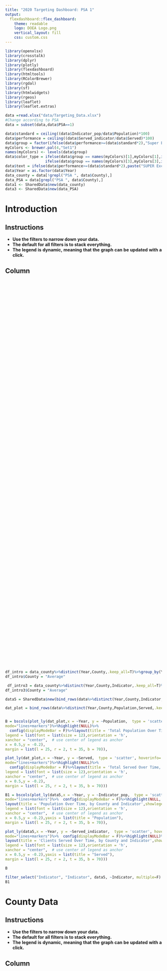 ---
title: "2020 Targeting Dashboard: PSA 1"
output: 
  flexdashboard::flex_dashboard:
    theme: readable
    logo: DOEA Logo.png
    vertical_layout: fill
    css: custom.css
---


```{r setup, include=FALSE}
library(openxlsx)
library(crosstalk)
library(dplyr)
library(plotly)
library(flexdashboard)
library(htmltools)
library(RColorBrewer)
library(rgdal)
library(sf)
library(htmlwidgets)
library(rgeos)
library(leaflet)
library(leaflet.extras)

data =read.xlsx("data/Targeting_Data.xlsx")
#Change according to PSA
data = subset(data,data$PSA==1)

data$standard = ceiling((data$Indicator_pop/data$Population)*100)
data$performance = ceiling((data$Served_indicator/data$Served)*100)
data$group = factor(ifelse(data$performance>=(data$standard*2),"Super Exceeds",ifelse(data$performance>=(data$standard+10),"Over Standard Plus 10%",ifelse(data$performance>=data$standard,"Meets or Exceeds","Does Not Meet"))))
myColors <- brewer.pal(4,"Set1")
names(myColors) <- levels(data$group)
data$color_type = ifelse(data$group == names(myColors)[1],myColors[1],ifelse(data$group == names(myColors)[2],myColors[2],
                  ifelse(data$group == names(myColors)[3],myColors[3],ifelse(data$group == names(myColors)[4],myColors[4],""))))
data$text = ifelse(data$performance>=(data$standard*2),paste("SUPER Exceeds by ",data$performance-data$standard,"%",sep=""),ifelse(data$performance>=(data$standard+10),paste("Standard Plus 10% over ",data$performance-data$standard,"%",sep=""),ifelse(data$performance>=data$standard,paste("Meets or Exceeds by ",data$performance-data$standard,"%",sep=""),paste("Does Not Meet by ",data$standard-data$performance,"% Needs to serve at least ",ceiling((data$standard*data$Served/100)-data$Served_indicator)," more client(s)",sep=""))))
data$Year = as.factor(data$Year)
data_county = data[!grepl("PSA ", data$County),]
data_PSA = data[grepl("PSA ", data$County),]
data1 <- SharedData$new(data_county)
data3 <- SharedData$new(data_PSA)

```

Introduction {style="position:relative;"} 
===================================== 


<div style="text-align: justify">
# Instructions

* **Use the filters to narrow down your data.**
* **The default for all filters is to stack everything.**
* **The legend is dynamic, meaning that the graph can be updated with a click.**
</div>

Column {style="height:80pc;"}
--------------------------------

```{r include= F}
df_intro = data_county%>%distinct(Year,County,.keep_all=T)%>%group_by(Year)%>%summarise(Population = round(mean(Population),0),Served = round(mean(Served),0))
df_intro$County = "Average"

 df_intro3 = data_county%>%distinct(Year,County,Indicator,.keep_all=T)%>%group_by(Indicator,Year)%>%summarise(Indicator_pop = round(mean(Indicator_pop),0),Served_indicator = round(mean(Served_indicator),0))
df_intro3$County = "Average"

data5 = SharedData$new(bind_rows(data%>%distinct(Year,County,Indicator,Indicator_pop,Served_indicator,.keep_all=F),df_intro3)%>%arrange(County))

dat_plot = bind_rows(data%>%distinct(Year,County,Population,Served,.keep_all=F),df_intro)%>%arrange(County)


B = bscols(plot_ly(dat_plot,x = ~Year, y = ~Population,  type = 'scatter', hoverinfo='text', text = ~paste(Year,' ',County,' ',format(Population,big.mark=","),' of 60+ Population',sep=""),name=~County,hoverlabel = list(font = list(color = 'white')),
mode="lines+markers")%>%highlight(NULL)%>%
  config(displayModeBar = F)%>%layout(title = 'Total Population Over Time, by County',showlegend=T,
legend = list(font = list(size = 12),orientation = 'h',
xanchor = "center",  # use center of legend as anchor
x = 0.5,y = -0.2),
margin = list(l = 25, r = 2, t = 35, b = 70)),

plot_ly(dat_plot,x = ~Year, y = ~Served,  type = 'scatter', hoverinfo='text', text = ~paste(Year,' ',County,' ',format(Served,big.mark=","),' Served',sep=""),name=~County,hoverlabel = list(font = list(color = 'white')),
mode="lines+markers")%>%highlight(NULL)%>%
  config(displayModeBar = F)%>%layout(title = 'Total Served Over Time, by County',showlegend=T,
legend = list(font = list(size = 12),orientation = 'h',
xanchor = "center",  # use center of legend as anchor
x = 0.5,y = -0.2),
margin = list(l = 25, r = 2, t = 35, b = 70)))

B1 = bscols(plot_ly(data5,x = ~Year, y = ~Indicator_pop,  type = 'scatter', hoverinfo='text', text = ~paste(Year,' ',County,' ',format(Indicator_pop,big.mark=","),' of 60+ ',Indicator, ' Population',sep=""),name=~County,hoverlabel = list(font = list(color = 'white')),
mode="lines+markers")%>%  config(displayModeBar = F)%>%highlight(NULL, defaultValues = "Below Poverty Level*")%>%
layout(title = 'Population Over Time, by County and Indicator',showlegend=T,
legend = list(font = list(size = 12),orientation = 'h',
xanchor = "center",  # use center of legend as anchor
x = 0.5,y = -0.2),yaxis = list(title = "Population"),
margin = list(l = 25, r = 2, t = 35, b = 70)),

plot_ly(data5,x = ~Year, y = ~Served_indicator,  type = 'scatter', hoverinfo='text', text = ~paste(Year,' ',County,' ',format(as.integer(Served_indicator),big.mark=","),' Served in  ',Indicator,sep=""),name=~County,hoverlabel = list(font = list(color = 'white')),
mode="lines+markers")%>%  config(displayModeBar = F)%>%highlight(NULL)%>%
layout(title = 'Clients Served Over Time, by County and Indicator',showlegend=T,
legend = list(font = list(size = 12),orientation = 'h',
xanchor = "center",  # use center of legend as anchor
x = 0.5,y = -0.2),yaxis = list(title = "Served"),
margin = list(l = 25, r = 2, t = 35, b = 70)))
```


```{r}
B
```

```{r}
filter_select("Indicator", "Indicator", data5, ~Indicator, multiple=F)
B1
```

County Data {style="position:relative;"} 
===================================== 
<div style="text-align: justify">
# Instructions

* **Use the filters to narrow down your data.**
* **The default for all filters is to stack everything.**
* **The legend is dynamic, meaning that the graph can be updated with a click.**
</div>

Column {style="height:80pc;"}
-------------------------------------

```{r filters}
filter_select("County", "County", data1, ~County, multiple=F)
 filter_select("Year", "Year", data1, ~Year, multiple=F)
```

 <font size="5"> **Percentage of Older Adults by Indicator** </font>

### **Population 60+** 

```{r}
plot_ly(data1, y = ~Indicator,x=~standard,type = "bar",orientation = 'h',marker=list(color = rev(brewer.pal(9,"Oranges"))[5],line = list(color = 'rgb(8,48,107)', width = 1.5)),hoverlabel = list(font = list(color = 'white')),alpha = 0.75, hoverinfo='text', text = ~paste(Year,' ',County,' ',standard, '%',' of 60+ Population',sep=""))%>%
layout(yaxis = list(showgrid = FALSE, showline = FALSE, showticklabels = TRUE,fixedrange=TRUE, domain= c(0, 0.85),title = ''),
         xaxis = list(zeroline = FALSE, showline = FALSE, showticklabels = TRUE, fixedrange=TRUE,showgrid = TRUE,title = 'Percentage of 60+ Population'),showlegend = F,title = '',
         legend = list(font = list(size = 10)),
         margin = list(l = 20, r = 20, t = 0, b = 70)) %>% config(displayModeBar = F)%>%highlight(NULL)
```


### **Screened and Served**

```{r}
plot_ly(data1, y = ~Indicator,x=~performance,type = "bar",orientation = 'h',marker=list(color = rev(brewer.pal(9,"Blues"))[1],line = list(color = 'rgb(8,48,107)', width = 1.5)),hoverlabel = list(font = list(color = 'white')),alpha = 0.75, hoverinfo='text', text = ~paste(Year,' ',County,' ',performance, '%',' of Population Screened and Served',sep=""))%>%
layout(yaxis = list(showgrid = FALSE, showline = FALSE, showticklabels = TRUE,fixedrange=T, domain= c(0, 0.85),title = ''),
         xaxis = list(zeroline = FALSE, showline = FALSE, showticklabels = TRUE,fixedrange=T, showgrid = TRUE,title = 'Percentage of People Screened and Served'),showlegend = F,title = '',
         legend = list(font = list(size = 10)),
         margin = list(l = 20, r = 20, t = 0, b = 70)) %>% config(displayModeBar = F)%>%highlight(NULL)
```


Column {style="height:80pc;"}
-------------------------------------
```{r filters2}
data2 <- SharedData$new(data_county)
filter_select("County", "County", data2, ~County, multiple=F)
 filter_select("Indicator", "Indicator", data2, ~Indicator, multiple=F)
```

 <font size="5"> **Older Adults Served over Time by Indicator** </font>

### **Population 60+ Over Time by Indicator**

```{r}
plot_ly(data2, x = ~Year,y=~Indicator_pop,type = "bar",marker = list(color = rev(brewer.pal(9,"Reds"))[4],line = list(color = 'rgb(8,48,107)', width = 1.5)),hoverlabel = list(font = list(color = 'white')),
        alpha = 0.75, hoverinfo='text', text = ~paste(Year,County,format(Indicator_pop,big.mark=","),sep=" "))%>%
layout(yaxis = list(showgrid = FALSE, showline = FALSE, showticklabels = TRUE,fixedrange=T, domain= c(0, 0.85),title = ''),
         xaxis = list(zeroline = FALSE, showline = FALSE, showticklabels = TRUE, fixedrange=T,showgrid = TRUE,title = 'Population 60+'),showlegend = F,title = '',
         legend = list(font = list(size = 10)),
         margin = list(l = 20, r = 20, t = 0, b = 70)) %>% config(displayModeBar = F)%>%highlight(NULL)
```

### **Screened and Served Over Time by Indicator**

```{r}
plot_ly(data2, y = ~Served_indicator,x=~Year,type = "bar",marker = list(color = rev(brewer.pal(9,"YlOrBr"))[1],line = list(color = 'rgb(8,48,107)', width = 1.5)),hoverlabel = list(font = list(color = 'white')),
        alpha = 0.75, hoverinfo='text', text = ~paste(Year,County,format(Served_indicator,big.mark=","),sep=" "))%>%
layout(yaxis = list(showgrid = FALSE, showline = FALSE, showticklabels = TRUE,fixedrange=T, domain= c(0, 0.85),title = ''),
         xaxis = list(zeroline = FALSE, showline = FALSE, showticklabels = TRUE,fixedrange=T, showgrid = TRUE,title = 'People Screened and Served'),showlegend = F,title = '',
         legend = list(font = list(size = 10)),
         margin = list(l = 20, r = 20, t = 0, b = 70)) %>% config(displayModeBar = F)%>%highlight(NULL)
```


PSA Data {style="position:relative;"} 
=====================================  
<div style="text-align: justify">
# Instructions

* **Use the filters to narrow down your data.**
* **The default for all filters is to stack everything.**
* **The legend is dynamic, meaning that the graph can be updated with a click.**
</div>

Column {style="height:60pc;"}
-------------------------------------

```{r }
 filter_select("Year", "Year", data3, ~Year, multiple=F)
```

 <font size="5"> **Percentage of Older Adults by Indicator** </font>

### **Population 60+**

```{r}
plot_ly(data3, y = ~Indicator,x=~standard,type = "bar",orientation = 'h',marker=list(color = rev(brewer.pal(9,"Oranges"))[5],line = list(color = 'rgb(8,48,107)', width = 1.5)),hoverlabel = list(font = list(color = 'white')),alpha = 0.75, hoverinfo='text', text = ~paste(Year,' ',standard, '%',' of 60+ Population',sep=""))%>%
layout(yaxis = list(showgrid = FALSE, showline = FALSE, showticklabels = TRUE, fixedrange=T,domain= c(0, 0.85),title = ''),
         xaxis = list(zeroline = FALSE, showline = FALSE, showticklabels = TRUE,fixedrange=T, showgrid = TRUE,title = 'Percentage of 60+ Population'),showlegend = F,title = '',
         legend = list(font = list(size = 10)),
         margin = list(l = 20, r = 20, t = 0, b = 70)) %>% config(displayModeBar = F)%>%highlight(NULL)
```


### **Screened and Served**

```{r}
plot_ly(data3, y = ~Indicator,x=~performance,type = "bar",orientation = 'h',marker=list(color = rev(brewer.pal(9,"Blues"))[1],line = list(color = 'rgb(8,48,107)', width = 1.5)),hoverlabel = list(font = list(color = 'white')),alpha = 0.75, hoverinfo='text', text = ~paste(Year,' ',performance, '%',' of Population Screened and Served',sep=""))%>% config(displayModeBar = F) %>%
layout(yaxis = list(showgrid = FALSE, showline = FALSE, showticklabels = TRUE,fixedrange=T, domain= c(0, 0.85),title = ''),
         xaxis = list(zeroline = FALSE, showline = FALSE, showticklabels = TRUE, fixedrange=T,showgrid = TRUE,title = 'Percentage of People Screened and Served'),showlegend = F,title = '',
         legend = list(font = list(size = 10)),
         margin = list(l = 20, r = 20, t = 0, b = 70)) %>% config(displayModeBar = F)%>%highlight(NULL)
```


Column {style="height:60pc;"}
-------------------------------------
```{r }
data4 <- SharedData$new(data_PSA)
 filter_select("Indicator", "Indicator", data4, ~Indicator, multiple=F)
```

 <font size="5"> **Older Adults Served over Time by Indicator** </font>

### **Population 60+ Over Time by Indicator**

```{r}
plot_ly(data4, x = ~Year,y=~Indicator_pop,type = "bar",marker = list(color = rev(brewer.pal(9,"Reds"))[4],line = list(color = 'rgb(8,48,107)', width = 1.5)),hoverlabel = list(font = list(color = 'white')),
        alpha = 0.75, hoverinfo='text', text = ~paste(Year,County,format(Indicator_pop,big.mark=","),sep=" "))%>%
layout(yaxis = list(showgrid = FALSE, showline = FALSE, showticklabels = TRUE,fixedrange=T, domain= c(0, 0.85),title = ''),
         xaxis = list(zeroline = FALSE, showline = FALSE, showticklabels = TRUE,fixedrange=T, showgrid = TRUE,title = 'Population 60+'),showlegend = F,title = '',
         legend = list(font = list(size = 10)),
         margin = list(l = 20, r = 20, t = 0, b = 70)) %>% config(displayModeBar = F)%>%highlight(NULL)
```

### **Screened and Served Over Time by Indicator**

```{r}
plot_ly(data4, y = ~Served_indicator,x=~Year,type = "bar",marker = list(color = rev(brewer.pal(9,"YlOrBr"))[1],line = list(color = 'rgb(8,48,107)', width = 1.5)),hoverlabel = list(font = list(color = 'white')),
        alpha = 0.75, hoverinfo='text', text = ~paste(Year,County,format(Served_indicator,big.mark=","),sep=" "))%>%
layout(yaxis = list(showgrid = FALSE, showline = FALSE, showticklabels = TRUE,fixedrange=T, domain= c(0, 0.85),title = ''),
         xaxis = list(zeroline = FALSE, showline = FALSE, showticklabels = TRUE,fixedrange=T, showgrid = TRUE,title = 'People Screened and Served'),showlegend = F,title = '',
         legend = list(font = list(size = 10)),
         margin = list(l = 20, r = 20, t = 0, b = 70)) %>% config(displayModeBar = F)%>%highlight(NULL)
```


Performance {style="position:relative;"} 
=====================================  
<div style="text-align: justify">
# Instructions

* **Use the filters to narrow down your data.**
* **The default for all filters is to stack everything.**
* **Boxes are color coded by your performance and if you hover over the box you will see the standard for that indicator, and whether the area met, exceeeded, or did not meet the standard and by how much.**
* **The legend is dynamic, meaning that the graph can be updated with a click.**
</div>

Column {style="height:70pc;"}
-------------------------------------

```{r}
df_per <- SharedData$new(data%>%arrange(group))
filter_select("Indicator", "First Indicator", df_per, ~Indicator, multiple=F)
```

### **Indicator Performance by Area and Year**

```{r}
plot_ly(df_per,
    y = ~performance,
 type = "bar",name = ~group, marker = list(color = ~color_type,
                          line = list(color = 'rgb(8,48,107)', width = 1.5)),
hoverinfo = "text",
        textfont = list(color = '#ffffff', size = 12),
              hovertext =~paste(Year,' ',County,' ','Standard: ',standard,'%','\n',text,sep=""),hoverlabel = list(font = list(color = 'white')),
 x = ~County,
    transforms = list(
      list(
        type = 'filter',
        target = ~Year,
        operation = '=',
        value = ~unique(Year)[1]
      )))%>%
    layout(yaxis = list(showgrid = T, showline = FALSE, showticklabels = TRUE,fixedrange=T,title = ''),xaxis = list(showgrid = FALSE, showline = FALSE, showticklabels = TRUE,fixedrange=T,title = ~paste("Performance for ",Indicator,sep="")),showlegend = T,legend = list(font = list(size = 12),orientation = 'h',
xanchor = "center",  # use center of legend as anchor
x = 0.5,y = -0.2),
           updatemenus = list(
      list(
        type='dropdown',
        active = 0,
                 xanchor="left",
            y=1.3,
            yanchor="top",
        buttons = list(
          list(method = "restyle",
               args = list("transforms[0].value",  ~unique(Year)[1]),
               label =   ~unique(Year)[1]),
          list(method = "restyle",
               args = list("transforms[0].value",   ~unique(Year)[2]),
               label =  ~unique(Year)[2]),
          list(method = "restyle",
               args = list("transforms[0].value",   ~unique(Year)[3]),
               label = ~unique(Year)[3]),
          list(method = "restyle",
               args = list("transforms[0].value",  ~unique(Year)[4]),
               label =   ~unique(Year)[4]),
          list(method = "restyle",args = list("transforms[0].value",   ~unique(Year)[5]),label = ~unique(Year)[5]))))) %>% config(displayModeBar = F)%>%highlight(NULL)
```

### **Indicator Performance Over Time, by Area**

```{r}
plot_ly(df_per,x = ~Year, y = ~performance,  type = 'scatter',  hoverinfo='text',
 hovertext =~paste(Year,' ',County,' ','Standard: ',standard,'%','\n',text,sep=""),hoverlabel = list(font = list(color = 'white')),
split=~I(County),symbol = ~(group),color=~I(color_type),marker = list(size = 10),
mode="markers")%>%highlight(NULL)%>%
  config(displayModeBar = F)%>%layout(title = '',showlegend=T,
legend = list(font = list(size = 10)),yaxis = list(title = ""),xaxis = list(title = ""),
margin = list(l = 25, r = 2, t = 35, b = 35))
```

Column {style="height:70pc;"}
-----------------------------------
```{r}
df_per2 <- SharedData$new(data%>%arrange(group))
filter_select("Indicator", "Second Indicator", df_per2, ~Indicator, multiple=F)
```

### **Indicator Performance by Area and Year**

```{r}

plot_ly(df_per2,
    y = ~performance,
 type = "bar",split = ~group, marker = list(color = ~color_type,
                          line = list(color = 'rgb(8,48,107)', width = 1.5)),
hoverinfo = "text",
        textfont = list(color = '#ffffff', size = 12),
              hovertext =~paste(Year,' ',County,' ','Standard: ',standard,'%','\n',text,sep=""),hoverlabel = list(font = list(color = 'white')),
 x = ~County,
    transforms = list(
      list(
        type = 'filter',
        target = ~Year,
        operation = '=',
        value = ~unique(Year)[1]
      )))%>%
    layout(yaxis = list(showgrid = T, showline = FALSE, showticklabels = TRUE,fixedrange=T,title = ''),xaxis = list(showgrid = FALSE, showline = FALSE, showticklabels = TRUE,fixedrange=T,title = ~paste("Performance for ",Indicator,sep="")),showlegend = T,legend = list(font = list(size = 12),orientation = 'h',
xanchor = "center",  # use center of legend as anchor
x = 0.5,y = -0.2),
           updatemenus = list(
      list(
        type='dropdown',
        active = 0,
                 xanchor="left",
            y=1.3,
            yanchor="top",
        buttons = list(
          list(method = "restyle",
               args = list("transforms[0].value",  ~unique(Year)[1]),
               label =   ~unique(Year)[1]),
          list(method = "restyle",
               args = list("transforms[0].value",   ~unique(Year)[2]),
               label =  ~unique(Year)[2]),
          list(method = "restyle",
               args = list("transforms[0].value",   ~unique(Year)[3]),
               label = ~unique(Year)[3]),
          list(method = "restyle",
               args = list("transforms[0].value",  ~unique(Year)[4]),
               label =   ~unique(Year)[4]),
          list(method = "restyle",args = list("transforms[0].value",   ~unique(Year)[5]),label = ~unique(Year)[5]))))) %>% config(displayModeBar = F)%>%highlight(NULL)
```

### **Indicator Performance Over Time, by Area**

```{r}
plot_ly(df_per2,x = ~Year, y = ~performance,  type = 'scatter', hoverinfo='text',  hovertext =~paste(Year,' ',County,' ','Standard: ',standard,'%','\n',text,sep=""),hoverlabel = list(font = list(color = 'white')),
split=~I(County),symbol = ~(group),color=~I(color_type),marker = list(size = 10),
mode="markers")%>%highlight(NULL)%>%
  config(displayModeBar = F)%>%layout(title = '',showlegend=T,
legend = list(font = list(size = 10)),yaxis = list(title = ""),xaxis = list(title = ""),
margin = list(l = 25, r = 2, t = 35, b = 35))
```


Map{style="position:relative;"} 
=====================================  

```{r warning=F,include = F}
#import the targeting data of year of interest
target = read.csv("data/Targeting_map.csv")
target = target[target$Service_PSA == "1",]
#adding new columns
target$standard = ceiling((target$Indicator_pop/target$Population)*100)
target$performance = ceiling((target$Served_indicator/target$Number_Served_and_Screened)*100)
target$text = ifelse(target$performance>=(target$standard*2),paste("SUPER Exceeds by ",target$performance-target$standard,"%",sep=""),ifelse(target$performance>=(target$standard+10),paste("Standard Plus 10% over ",target$performance-target$standard,"%",sep=""),ifelse(target$performance>=target$standard,paste("Meets or Exceeds by ",target$performance-target$standard,"%",sep=""),paste("Does Not Meet by ",target$standard-target$performance,"% Needs to serve at least ",ceiling((target$standard*target$Number_Served_and_Screened/100)-target$Served_indicator)," more client(s)",sep=""))))
target$difference = target$performance-target$standard
target$indicator = ifelse(target$difference<0,"Does Not Meet","Meets or Exceeds")

#remove tracts with no population and no served
target = target[target$standard!=0&target$performance!=0,]


#import census tract shape file
m =readOGR("data/tl_2019_12_tract.shp", stringsAsFactors = F)
m = spTransform(m, CRS("+proj=longlat +datum=WGS84 +no_defs +ellps=WGS84 +towgs84=0,0,0 +units=m"))
m = m[m$GEOID%in%target$Tract,]
target$Indicator = as.factor(target$Indicator)
sub =levels(target$Indicator)

#merge data
df1= merge(m,target[target$Indicator==sub[1],],by.x = "GEOID",by.y = "Tract",all.x=F)
df2 = merge(m,target[target$Indicator==sub[2],],by.x = "GEOID",by.y = "Tract",all.x=F)
df3 = merge(m,target[target$Indicator==sub[3],],by.x = "GEOID",by.y = "Tract",all.x=F)
df4 = merge(m,target[target$Indicator==sub[4],],by.x = "GEOID",by.y = "Tract",all.x=F)
df5 = merge(m,target[target$Indicator==sub[5],],by.x = "GEOID",by.y = "Tract",all.x=F)
df6 = merge(m,target[target$Indicator==sub[6],],by.x = "GEOID",by.y = "Tract",all.x=F)

#create rural data
df7 = distinct(target[target$Designation=="Rural",c(1:5,8:9)])
df7 = merge(df7,aggregate(list(Tot_Served = df7$Number_Served_and_Screened,Tot_Pop =df7$Population),by=list(Service_PSA=df7$Service_PSA),mean,na.rm=T),by="Service_PSA")
#adding new columns
df7$standard = ceiling((df7$Population/df7$Tot_Pop)*100)
df7$performance = ceiling((df7$Number_Served_and_Screened/df7$Tot_Served)*100)
df7$text = ifelse(df7$performance>=(df7$standard*2),paste("SUPER Exceeds by ",df7$performance-df7$standard,"%",sep=""),ifelse(df7$performance>=(df7$standard+10),paste("Standard Plus 10% over ",df7$performance-df7$standard,"%",sep=""),ifelse(df7$performance>=df7$standard,paste("Meets or Exceeds by ",df7$performance-df7$standard,"%",sep=""),paste("Does Not Meet by ",df7$standard-df7$performance,"% Needs to serve at least ",ceiling((df7$standard*df7$Tot_Served/100)-df7$Number_Served_and_Screened)," more client(s)",sep=""))))
df7$difference = round(df7$performance-df7$standard,1)
df7$indicator = ifelse(df7$difference<0,"Does Not Meet","Meets or Exceeds")
df7 = merge(m,df7,by.x = "GEOID",by.y = "Tract",all.x=F)


df=list(df1,df2,df3,df4,df5,df6,df7)

#creating map

#color scheme will have to be split by the value. Use color scheme greys for the positive values and the color for the negative values.

#Below_Poverty
df1$difference = sort(df1$difference)

#color code positive values
quantileNum <- 3

probs <- seq(0, 1, length.out = quantileNum + 1)
bins <- quantile(df1$difference[df1$difference>-0.000001], probs, na.rm = TRUE, names = FALSE)

while (length(unique(bins)) != length(bins)) {
 quantileNum <- quantileNum - 1
 probs <- seq(0, 1, length.out = quantileNum + 1)
 bins <- quantile(a, probs, na.rm = TRUE, names = FALSE)
}

qpal <- colorBin(brewer.pal(9,"Greys"), bins = bins)

qpal_labs=paste(lag(round(bins,1)), round(bins,1), sep = " to ")[-1]
qpal_colors <- unique(qpal(df1$difference[df1$difference>-0.000001])) # hex codes

#color code negative values 
quantileNum <- 2#depending on the actual values available you may have to update this number
probs <- seq(0, 1, length.out = quantileNum + 1)
bins2 <- quantile(df1$difference[df1$difference<0], probs, na.rm = TRUE, names = FALSE)

while (length(unique(bins2)) != length(bins2)) {
 quantileNum <- quantileNum - 1
 probs <- seq(0, 1, length.out = quantileNum + 1)
 bins2 <- quantile(a, probs, na.rm = TRUE, names = FALSE)
}

qpaln <-colorBin(brewer.pal(9,"Oranges")[5:9], bins = bins2,reverse=T)

qpaln_labs=paste(lag(round(bins2,1)), round(bins2,1), sep = " to ")[-1]
qpaln_colors <- unique(qpaln(df1$difference[df1$difference<0])) # hex codes

#creating color scheme for map
qpal = c(qpaln(df1$difference[df1$difference<0]),qpal(df1$difference[df1$difference>-0.000001]))
qpal_labs = c(qpaln_labs,qpal_labs)
qpal_colors = c(qpaln_colors,qpal_colors)

#Living Alone
df2$difference = sort(df2$difference)

#color code positive values
quantileNum <- 2
probs <- seq(0, 1, length.out = quantileNum + 1)
bins <- quantile(df2$difference[df2$difference>-0.000001], probs, na.rm = TRUE, names = FALSE)

while (length(unique(bins)) != length(bins)) {
 quantileNum <- quantileNum - 1
 probs <- seq(0, 1, length.out = quantileNum + 1)
 bins <- quantile(a, probs, na.rm = TRUE, names = FALSE)
}

qpal1 <- colorBin(brewer.pal(9,"Greys"), bins = bins)

qpal_labs1=paste(lag(round(bins,1)), round(bins,1), sep = " to ")[-1]
qpal_colors1 <- unique(qpal1(df2$difference[df2$difference>-0.000001])) # hex codes

#color code negative values 
quantileNum <- 3 #depending on the actual values available you may have to update this number
#make sure though that the total sums to 6 so add another to the positive when this occurs
probs <- seq(0, 1, length.out = quantileNum + 1)
bins2 <- quantile(df2$difference[df2$difference<0], probs, na.rm = TRUE, names = FALSE)

while (length(unique(bins2)) != length(bins2)) {
 quantileNum <- quantileNum - 1
 probs <- seq(0, 1, length.out = quantileNum + 1)
 bins2 <- quantile(a, probs, na.rm = TRUE, names = FALSE)
}

qpal1n <-colorBin(brewer.pal(9,"Blues")[5:9], bins = bins2,reverse=T)

qpal_labs1n=paste(lag(round(bins2,1)), round(bins2,1), sep = " to ")[-1]
qpal_colors1n <- unique(qpal1n(df2$difference[df2$difference<0])) # hex codes

#creating color scheme for map
qpal1 = c(qpal1n(df2$difference[df2$difference<0]),qpal1(df2$difference[df2$difference>-0.000001]))
qpal_labs1 = c(qpal_labs1n,qpal_labs1)
qpal_colors1 = c(qpal_colors1n,qpal_colors1)

#LEP
df3$difference = sort(df3$difference)

#color code positive values
quantileNum <- 4
probs <- seq(0, 1, length.out = quantileNum + 1)
bins <- quantile(df3$difference[df3$difference>-0.000001], probs, na.rm = TRUE, names = FALSE)

while (length(unique(bins)) != length(bins)) {
 quantileNum <- quantileNum - 1
 probs <- seq(0, 1, length.out = quantileNum + 1)
 bins <- quantile(a, probs, na.rm = TRUE, names = FALSE)
}

qpal2 <- colorBin(brewer.pal(9,"Greys"), bins = bins)

qpal_labs2=paste(lag(round(bins,1)), round(bins,1), sep = " to ")[-1]
qpal_colors2 <- unique(qpal2(df3$difference[df3$difference>-0.000001])) # hex codes

#color code negative values 
quantileNum <- 1 #depending on the actual values available you may have to update this number
#make sure though that the total sums to 6 so add another to the positive when this occurs
probs <- seq(0, 1, length.out = quantileNum + 1)
bins2 <- quantile(df3$difference[df3$difference<0], probs, na.rm = TRUE, names = FALSE)

while (length(unique(bins2)) != length(bins2)) {
 quantileNum <- quantileNum - 1
 probs <- seq(0, 1, length.out = quantileNum + 1)
 bins2 <- quantile(a, probs, na.rm = TRUE, names = FALSE)
}

qpal2n <-colorBin(brewer.pal(9,"Reds")[5:9], bins = bins2,reverse=T)
qpal_labs2n=paste(lag(round(bins2,1)), round(bins2,1), sep = " to ")[-1]
qpal_colors2n <- unique(qpal2n(df3$difference[df3$difference<0])) # hex codes

#creating color scheme for map
qpal2 = c(qpal2n(df3$difference[df3$difference<0]),qpal2(df3$difference[df3$difference>-0.000001]))
qpal_labs2 = c(qpal_labs2n,qpal_labs2)
qpal_colors2 = c(qpal_colors2n,qpal_colors2)

#Minority
df4$difference = sort(df4$difference)

#color code positive values
quantileNum <- 2
probs <- seq(0, 1, length.out = quantileNum + 1)
bins <- quantile(df4$difference[df4$difference>-0.000001], probs, na.rm = TRUE, names = FALSE)

while (length(unique(bins)) != length(bins)) {
 quantileNum <- quantileNum - 1
 probs <- seq(0, 1, length.out = quantileNum + 1)
 bins <- quantile(a, probs, na.rm = TRUE, names = FALSE)
}

qpal3 <- colorBin(brewer.pal(9,"Greys"), bins = bins)

qpal_labs3=paste(lag(round(bins,1)), round(bins,1), sep = " to ")[-1]
qpal_colors3<- unique(qpal3(df4$difference[df4$difference>-0.000001])) # hex codes

#color code negative values 
quantileNum <- 3  #depending on the actual values available you may have to update this number
#make sure though that the total sums to 6 so add another to the positive when this occurs
probs <- seq(0, 1, length.out = quantileNum + 1)
bins2 <- quantile(df4$difference[df4$difference<0], probs, na.rm = TRUE, names = FALSE)

while (length(unique(bins2)) != length(bins2)) {
 quantileNum <- quantileNum - 1
 probs <- seq(0, 1, length.out = quantileNum + 1)
 bins2 <- quantile(a, probs, na.rm = TRUE, names = FALSE)
}

qpal3n <-colorBin(brewer.pal(9,"YlOrBr")[5:9], bins = bins2,reverse=T)

qpal_labs3n=paste(lag(round(bins2,1)), round(bins2,1), sep = " to ")[-1]
qpal_colors3n <- unique(qpal3n(df4$difference[df4$difference<0])) # hex codes

#creating color scheme for map
qpal3 = c(qpal3n(df4$difference[df4$difference<0]),qpal3(df4$difference[df4$difference>-0.000001]))
qpal_labs3 = c(qpal_labs3n,qpal_labs3)
qpal_colors3 = c(qpal_colors3n,qpal_colors3)

#Poor_Minority
df5$difference = sort(df5$difference)

#color code positive values
quantileNum <- 3
probs <- seq(0, 1, length.out = quantileNum + 1)
bins <- quantile(df5$difference[df5$difference>-0.000001], probs, na.rm = TRUE, names = FALSE)

while (length(unique(bins)) != length(bins)) {
 quantileNum <- quantileNum - 1
 probs <- seq(0, 1, length.out = quantileNum + 1)
 bins <- quantile(a, probs, na.rm = TRUE, names = FALSE)
}

qpal4 <- colorBin(brewer.pal(9,"Greys"), bins = bins)

qpal_labs4=paste(lag(round(bins,1)), round(bins,1), sep = " to ")[-1]
qpal_colors4<- unique(qpal4(df5$difference[df5$difference>-0.000001])) # hex codes

#color code negative values 
quantileNum <- 2  #depending on the actual values available you may have to update this number
#make sure though that the total sums to 6 so add another to the positive when this occurs
probs <- seq(0, 1, length.out = quantileNum + 1)
bins2 <- quantile(df5$difference[df5$difference<0], probs, na.rm = TRUE, names = FALSE)

while (length(unique(bins2)) != length(bins2)) {
 quantileNum <- quantileNum - 1
 probs <- seq(0, 1, length.out = quantileNum + 1)
 bins2 <- quantile(a, probs, na.rm = TRUE, names = FALSE)
}

qpal4n <-colorBin(brewer.pal(9,"RdPu")[5:9], bins = bins2,reverse=T)

qpal_labs4n=paste(lag(round(bins2,1)), round(bins2,1), sep = " to ")[-1]
qpal_colors4n <- unique(qpal4n(df5$difference[df5$difference<0])) # hex codes

#creating color scheme for map
qpal4 = c(qpal4n(df5$difference[df5$difference<0]),qpal4(df5$difference[df5$difference>-0.00001]))
qpal_labs4 = c(qpal_labs4n,qpal_labs4)
qpal_colors4 = c(qpal_colors4n,qpal_colors4)

#Prob_Alz
df6$difference = sort(df6$difference)

#color code positive values
quantileNum <- 4
probs <- seq(0, 1, length.out = quantileNum + 1)
bins <- quantile(df6$difference[df6$difference>-0.000001], probs, na.rm = TRUE, names = FALSE)

while (length(unique(bins)) != length(bins)) {
 quantileNum <- quantileNum - 1
 probs <- seq(0, 1, length.out = quantileNum + 1)
 bins <- quantile(a, probs, na.rm = TRUE, names = FALSE)
}

qpal5 <- colorBin(brewer.pal(9,"Greys"), bins = bins)

qpal_labs5=paste(lag(round(bins,1)), round(bins,1), sep = " to ")[-1]
qpal_colors5<- unique(qpal5(df6$difference[df6$difference>-0.000001])) # hex codes

#color code negative values 
quantileNum <- 1  #depending on the actual values available you may have to update this number
#make sure though that the total sums to 6 so add another to the positive when this occurs
probs <- seq(0, 1, length.out = quantileNum + 1)
bins2 <- quantile(df6$difference[df6$difference<0], probs, na.rm = TRUE, names = FALSE)

while (length(unique(bins2)) != length(bins2)) {
 quantileNum <- quantileNum - 1
 probs <- seq(0, 1, length.out = quantileNum + 1)
 bins2 <- quantile(a, probs, na.rm = TRUE, names = FALSE)
}

qpal5n <-colorBin(brewer.pal(9,"Purples")[5:9], bins = bins2,reverse=T)

qpal_labs5n=paste(lag(round(bins2,1)), round(bins2,1), sep = " to ")[-1]
qpal_colors5n <- unique(qpal5n(df6$difference[df6$difference<0])) # hex codes

#creating color scheme for map
qpal5 = c(qpal5n(df6$difference[df6$difference<0]),qpal5(df6$difference[df6$difference>-0.0001]))
qpal_labs5 = c(qpal_labs5n,qpal_labs5)
qpal_colors5 = c(qpal_colors5n,qpal_colors5)

#Rural
df7$difference = sort(df7$difference)

#color code positive values
quantileNum <- 2
probs <- seq(0, 1, length.out = quantileNum + 1)
bins <- quantile(df7$difference[df7$difference>-0.00001], probs, na.rm = TRUE, names = FALSE)

while (length(unique(bins)) != length(bins)) {
 quantileNum <- quantileNum - 1
 probs <- seq(0, 1, length.out = quantileNum + 1)
 bins <- quantile(a, probs, na.rm = TRUE, names = FALSE)
}

qpal6 <- colorBin(brewer.pal(9,"Greys"), bins = bins)

qpal_labs6=paste(lag(round(bins,1)), round(bins,1), sep = " to ")[-1]
qpal_colors6<- unique(qpal6(df7$difference[df7$difference>-0.000001])) # hex codes

#color code negative values 
quantileNum <- 3  #depending on the actual values available you may have to update this number
#make sure though that the total sums to 6 so add another to the positive when this occurs
probs <- seq(0, 1, length.out = quantileNum + 1)
bins2 <- quantile(df7$difference[df7$difference<0], probs, na.rm = TRUE, names = FALSE)

while (length(unique(bins2)) != length(bins2)) {
 quantileNum <- quantileNum - 1
 probs <- seq(0, 1, length.out = quantileNum + 1)
 bins2 <- quantile(a, probs, na.rm = TRUE, names = FALSE)
}

qpal6n <-colorBin(brewer.pal(9,"OrRd")[5:9], bins = bins2,reverse=T)

qpal_labs6n=paste(lag(round(bins2,1)), round(bins2,1), sep = " to ")[-1]
qpal_colors6n <- unique(qpal6n(df7$difference[df7$difference<0])) # hex codes

#creating color scheme for map
qpal6 = c(qpal6n(df7$difference[df7$difference<0]),qpal6(df7$difference[df7$difference>-0.00001]))
qpal_labs6 = c(qpal_labs6n,qpal_labs6)
qpal_colors6 = c(qpal_colors6n,qpal_colors6)


qpal_colorss = list(qpal_colors,qpal_colors1,qpal_colors2,qpal_colors3,qpal_colors4,qpal_colors5,qpal_colors6)
qpal_labss = list(qpal_labs,qpal_labs1,qpal_labs2,qpal_labs3,qpal_labs4,qpal_labs5,qpal_labs6)
qpalss = list(qpal,qpal1,qpal2,qpal3,qpal4,qpal5,qpal6)
groups = c("Below Poverty Level","Lives Alone","Limited English Proficiency","Minority","Minority Below Poverty","Probable Alzheimer's","Rural")
markers =c("CARES Offices","Aging and Disability Resource Centers","Congregate Meal Sites","Memory Disorder Clinics","Providers","Specialized Aging and Disability Resource Centers")

loc = read.csv("data/cares.csv")
loc$County = stringr::str_replace(as.character(loc$County)," County","")
loc = loc[loc$County%in%data_county$County,]

loc2 = read.csv("data/ADRC.csv")
loc2 = loc2[loc2$Subregion%in%data_county$County,]

loc3 = read.csv("data/CMS.csv")
loc3 = loc3[loc3$Subregion%in%data_county$County,]

loc4 = read.csv("data/MDC.csv")
loc4 = loc4[loc4$Subregion%in%data_county$County,]

loc5 = read.csv("data/Providers.csv")
loc5 = loc5[loc5$Subregion%in%data_county$County,]

loc6 = read.csv("data/Spec_ADRD.csv")
loc6 = loc6[loc6$County%in%data_county$County,]

#icons
  CARES = makeIcon("CARES logo.png", NULL, 20, 15)
    cms = makeIcon("cms.png", NULL, 20, 15)
  mdc = makeIcon("mdc.png", NULL, 20, 15)
  adrc = makeIcon("adrc.png", NULL, 20, 15)
    providers = makeIcon("providers.png", NULL, 20, 15)


    
mapbox_url = "https://api.mapbox.com/styles/v1/doea15/ck5e9g4v30s871iuo3ks3rr39/tiles/256/{z}/{x}/{y}@2x?access_token=pk.eyJ1IjoiZG9lYTE1IiwiYSI6ImNrNWU5MDc1dzAybXMzbnFyMHN2aGdyNHkifQ.6aVgNJZPKidVs2JisXsYHg"
  map_attr <- "Prepared by the Florida Department of Elder Affairs with © <a href='https://www.mapbox.com/map-feedback/'>Mapbox</a>"


rawleafletmap <- leaflet(width="100%", height="100%")%>%addTiles(urlTemplate = mapbox_url, attribution = map_attr)%>%fitBounds(min(df1$INTPTLON), min(df1$INTPTLAT),max(df1$INTPTLON), max(df1$INTPTLAT))

LeafletLayer <- function(map,data, fill, group,legend_color,legend_label){
  for (i in 1:7){
    df[[i]]@data = df[[i]]@data[order(df[[i]]$difference),]
    map <-   addPolygons(map=map,data=df[[i]],fillColor = fill[[i]], weight = 1, smoothFactor = 0.5,
                        color="white",
                        dashArray = "3",
                        fillOpacity = 0.5,
                        group =group[i],
                        highlight = highlightOptions(
                          weight = 5,
                          color = "#666",
                          dashArray = "",
                          fillOpacity = 0.5,
                          bringToFront = TRUE),
                          popup = paste("Tract:",df[[i]]$GEOID,"<br>",
                                       "County:",df[[i]]$Service_County,"<br>",
                                       "Total Population 60+",df[[i]]$Population,"<br>",
                                       "Total Clients Served",df[[i]]$Number_Served_and_Screened,"<br>",
                                       "Population 60+ Below Poverty:",df[[i]]$Indicator_pop,"<br>",
                                       "Clients Served:",df[[i]]$Served_indicator,"<br>",
                                       "Note:",df[[i]]$text,"<br>",
                                       "Area:",df[[i]]$Designation)) %>%
    addLegend("bottomleft", colors = legend_color[[i]], labels=legend_label[[i]],
              title =group[i],
              opacity = 1,group=group[i])
      
  }
  map <-addLayersControl(map=map,baseGroups = group,overlayGroups = markers,
                          options = layersControlOptions(collapsed = FALSE))
}

map = LeafletLayer(map=rawleafletmap, data=df, fill=qpalss, 
                   group=groups,legend_color=qpal_colorss,legend_label = qpal_labss) %>%
  addMarkers(loc$lon, loc$lat, group = markers[1],icon = CARES,
                          popup = paste("County:",loc$County,"<br>",
                                        "Address:",loc$address,"<br>",
                                        "Phone Number:",loc$phone))  %>%
  addMarkers(loc2$X, loc2$Y, group = markers[2],icon = adrc,
                          popup = paste("Name:",loc2$Name,"<br>",
                            "County:",loc2$Subregion,"<br>",
                                        "Address:",paste(loc2$Address,", ",loc2$City_1,", FL ",loc2$Zip,sep=""),"<br>",
                                        "Phone Number:",loc2$Phone))%>%
  addMarkers(loc3$X, loc3$Y, group = markers[3],icon = cms,
                          popup = paste("Name:",loc3$Center_Nam,"<br>",
                            "County:",loc3$Subregion,"<br>",
                                        "Address:",paste(loc3$Address,", ",loc3$City_1,", FL ",loc3$Zip,sep=""),"<br>",
                                        "Phone Number:",loc3$Phone,"<br>",
                                      "Contact Person:",loc3$Contact_Pe,"<br>",
                                      "Days of Operation:",loc3$Days_of_Op,"<br>",
                                      "Meal Service:",loc3$Meal_Servi,"<br>",
                                      "Fee:",loc3$Costshare,"<br>",
                                      "Documentation Needed:",loc3$ID__Other,"<br>",
                            "Set Menu:",loc3$Set_Menu__,"<br>",
                            "Dietary Options:",loc3$Dietary_Op,"<br>",
                            "Accepts Walk-ins:",loc3$Walk_in_av))%>%
  addMarkers(loc4$X, loc4$Y, group = markers[4],icon = mdc,
                          popup = paste("Name:",loc4$Name,"<br>",
                            "County:",loc4$Subregion,"<br>",
                                        "Address:",paste(loc4$Address,", ",loc4$City_1,", FL ",loc4$Zip,sep=""),"<br>",
                                        "Phone Number:",loc4$Phone))%>%
  addMarkers(loc5$X, loc5$Y, group = markers[5],icon = providers,
                          popup = paste("Name:",loc5$Name,"<br>",
                                        "Type of Provider:",loc5$Type,"<br>",
                            "County Location:",loc5$Subregion,"<br>",
                                        "Address:",paste(loc5$Street_Add,", ",loc5$City_1,", FL ",loc5$Zip__Code,sep=""),"<br>",
                                        "Phone Number:",loc5$Phone_Numb,"<br>",
                                      "Counties Served:", loc5$Counties_S,"<br>",
                                      "Contact Person:",loc5$Contact_Pe,"<br>",
                                      "Provides Meals:",loc5$Meals,"<br>",
                                      "Meal Service:",loc3$Meal_Servi,"<br>",
                                      "Health Screenings:",loc5$Health_Scr,"<br>",
                                      "Classes:",loc5$Recreation,"<br>",
                            "Learning Opportunities:",loc5$Learning_O))%>%
  addMarkers(loc6$lon, loc6$lat, group = markers[6],icon = adrc,
                          popup = paste("Name:",loc6$Name,"<br>",
                            "County:",loc6$County,"<br>",
                                        "Address:",loc6$address,"<br>",
                                        "Phone Number:",loc6$Phone))%>% hideGroup(markers)
```

Row {style="height:52pc;"}
------------------------
<div style="text-align: justify">
# Instructions

* **Refresh the page to adjust the legends**
* **Zoom in if needed using your browser.**
* **You can select different groups to display for the target characteristics by Census Tract.**
* **If you click on the Census Tract you will get more information about the client's served and population.**
* **Negative numbers indicate that an area does not meet target while positive numbers indicate that an area meets or exceeds target.**
</div>


```{r echo=FALSE,warning=F}
#if you add another plot with a legend increase the number
map%>% onRender("
    function(el, x) {
      var updateLegend = function () {
          var selectedGroup = document.querySelectorAll('input:checked')[0].nextSibling.innerText.substr(1);
          var myNodeList = document.querySelectorAll('.legend');

           Array.from(myNodeList).slice(8).forEach(a=> a.hidden=true);
          Array.from(myNodeList).slice(8).forEach(l=> {
            if (l.children[0].children[0].innerText == selectedGroup) l.hidden=false;
          });
      };
      updateLegend();
      this.on('baselayerchange', e => updateLegend());
    }")%>%
  addResetMapButton()%>%addSearchOSM()
```

Methodology  
=====================================

Row
------------------------

<div style="text-align: justify">

# Targeting Dashboard

The Older Americans Act (OAA) requires that states emphasize serving older individuals with the greatest economic or social need, with particular attention given to low-income older individuals, low-income minority elders, older individuals with Limited English Proficiency (LEP), and older individuals residing in rural areas.

To help Florida pursue the goals set by OAA, the Department of Elder Affairs (DOEA, Department) has developed several tools to help Area Agency on Aging (AAA) planners estimate concentrations of seniors needing assistance from the aging network. The first tool, the Targeting Report and Dashboard, is an Excel spreadsheet with worksheet tabs compiling performance data from 2014-2017 and a set of graphic depictions of these data, to be used by the AAAs to measure the past performance serving older individuals with greatest economic or social need.

The Targeting Report, Dashboard, and Maps document is updated annually for use in the area plan and area plan update. This document provides the AAAs with the total number and proportion of the screened and served, and compares this against the rate of occurrence in the general population age 60 and older in each county that falls into the following indicators, as a Standard of Performance:

1. Below Poverty Level (Below 100% of Poverty Level);
2. Low Income Minority (Below 100% of Poverty Level);
3. Minority;
4. Limited English Proficiency;
5. Living Alone;
6. Estimate of Probable Alzheimer's Cases; and
7. Rurality.

In addition to listing the total number and proportion of the general population age 60 and older for each indicator, the Targeting Report and Dashboard also lists the total number and proportion of those individuals who were served by the Department's OAA and/or General Revenue (GR) programs in a given calendar year. Screened individuals who are on the waitlist or going through the eligibility process for OAA services during the calendar year are also included. Exhibit 1 outlines the OAA and GR programs included in the Targeting Report and Dashboard and denotes whether those included in the analysis were screened and served or only served by the program during the calendar year.
</div>

*Exhibit 1: OAA and GR Programs Included in the Targeting Report, Dashboard, and Maps*
<div style="width:800px; height:800px">
![](exhibit1.png)
</div>

<div style="text-align: justify">
The Targeting Report and Dashboard allows the AAAs to compare the proportions of the targeting indicators listed above to the proportions of those that were screened and served by OAA and/or GR programs for all counties contained in their Planning and Service Areas (PSAs). If the proportion of screened and served clients in a county is equal to or greater than that of the general 60 and older population in the county, that county "Meets or Exceeds" the standard of performance. For example, if a county's proportion of residents age 60 and older who live alone is 20 percent and those screened and served in that county who live alone is 35 percent, the county is considered to have met or exceeded the standard. Had the county's screened and served clients who were living alone been below 20 percent, the standard would not have been met.

In addition to the "Meets or Exceeds" standard, two additional population proportion thresholds are provided: "SUPER Exceeds" and "Indicator Plus 10%." "SUPER Exceeds" is measured as the population of the targeting indicator defined as a percentage of the total population times two. "Indicator Plus 10%" is measured as the population of the targeting indicator as a percentage of the total senior population plus 10 percentage points.

In the example in the above paragraph, the 35 percent of those screened and served is not twice the population indicator of 20 percent, so it does not "SUPER Exceed" the standard. The performance percentage of 35 does, however, exceed the "Indicator Plus 10%" standard, as 35 percent is greater than the 20 percent plus 10 percent. These measures of performance can be used by the AAAs to demonstrate how significantly they are excelling at serving individuals with the greatest social and/or economic need and illustrate when they should prioritize their targeting and outreach efforts elsewhere.

# Data Elements of the Targeting Report and Dashboard

The Targeting Report and Dashboard uses client data from the current calendar year. CIRTS data is used to identify individuals screened or served by the Department during the calendar year The "Standard of Performance" data to which the client data is compared is taken from the U.S. Census Bureaus' American Community Survey that was published the previous calendar year. Because the Targeting Report compares client data to population data, the client data and population data must share the same time frame to ensure a fair comparison. The section below provides definitions and descriptions of the measures used for targeting.

* Population data is drawn from the U.S. Census Bureaus' most current American Community Survey 5 - Year Estimates. 

* Client data is drawn from CIRTS.

* Standard is  the population of the Indicator as a percent of total population.

* Performance is the proportion of those Screened and Served.

* Screened individuals include individuals on the waitlist or going through the eligibility process (i.e., APCL, APPL, or codes beginning with TA or TP in CIRTS) for OAA services during a given calendar year. 

* Served individuals include those served in a given calendar year by the Department's OAA and/or General Revenue programs. 

* Below Poverty Level refers to having an income that falls below 100% of the Federal Poverty Level. As of 2018, the federal poverty line is $12,140 per year for an individual.

* Probable Alzheimer's Cases is based on a calculation using the age of an individual. The formula is: (Age Group 65 - 74 $\times$ 0.0365919632220045) + (Age Group 75 - 84 $\times$ 0.174333133015956) + (Age Group 85+ $\times$ 0.433871739439898). The formula is taken from research by: Hebert, L. E., Weuve, J., Scherr, P. A., & Evans, D. A. (2013). Alzheimer Disease in the United States (2010–2050) Estimated Using the 2010 Census. Neurology, 80(19), 1778-1783.

* Census tracts are small, relatively permanent areas that do not cross county boundaries and generally contain between 1,200 and 8,000 persons and average about 4,000 inhabitants. Census tracts are often thought of as large neighborhoods, because they are typically homogenous in population characteristics and living conditions, and inhabitants share comparable socioeconomic status.

* Rurality is created from the U.S. Census' rural population. The population 60+ for each County is estimated by multiplying the proportion of rural residents for the entire population by the population 60+.

* For the map rurality is determined by the proportion of the population who live in a rural area according to the most recent Census. If a census tract has at least 50% of its population in a rural area then the census tract is labeled as rural.

* The number of individuals screened and served by the Department during a given calendar year. The number of individuals served includes those that received one or more services from the Department's OAA and/or General Revenue programs. Screened individuals include those on the waitlist or going through the eligibility process for OAA services during the previous calendar year.

* The Targeting Maps are based on the same proportional methodology as the Targeting Report and Dashboard, in that each map shades census blocks using the proportion of those screened and served for any given targeting indicator. A census tract "Does Not Meet" the standard of performance if the percentage of individuals screened or served is less than the rate of occurrence in the general population for their social group. The purpose of this mapping tool is to offer a spatial element that complements the Targeting Report and Dashboard to assist the AAAs that may be failing to meet, or are only marginally achieving a standard, in knowing where best to focus their outreach efforts.


* The Targeting Map omits clients who were served but live out of area. These are clients who either reside in another state, PSA, or county.
</div>
